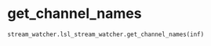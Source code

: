 # get_channel_names { #dareplane_utils.stream_watcher.lsl_stream_watcher.get_channel_names }

```python
stream_watcher.lsl_stream_watcher.get_channel_names(inf)
```

